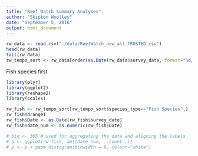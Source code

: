 ```yaml
---
title: "Reef Watch Summary Analyses"
author: "Skipton Woolley"
date: "September 5, 2016"
output: html_document
---
```


```r
rw_data <- read.csv("./data/ReefWatch_new_all_TRUSTED.csv")
head(rw_data)
tail(rw_data)
rw_tempo_sort <- rw_data[order(as.Date(rw_data$survey_date, format="%d/%m/%Y")),]
```

Fish species first
```r
library(plyr)
library(ggplot2)
library(reshape2)
library(scales)

rw_fish <- rw_tempo_sort[rw_tempo_sort$species_type=="Fish Species",]
rw_fish$drange1
rw_fish$Date <- as.Date(rw_fish$survey_date)
rw_fish$date_num <- as.numeric(rw_fish$Date)

# bin <- 365 # used for aggregating the data and aligning the labels
# p <- ggplot(rw_fish, aes(date_num, ..count..))
# p <- p + geom_histogram(binwidth = 9, colour="white")


```